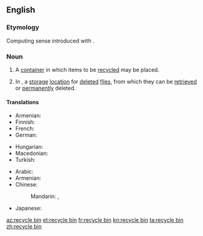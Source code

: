 ==English==

===Etymology===
Computing sense introduced with {{w|Windows 95}}.

===Noun===
{{en-noun}}

# A [[container]] in which items to be [[recycled]] may be placed.
# {{context|computing|lang=en}} In {{w|Microsoft Windows}}, a [[storage]] [[location]] for [[delete]]d [[file]]s, from which they can be [[retrieved]] or [[permanently]] deleted.

====Translations====
{{trans-top|container}}
* Armenian: {{t|hy|աղբաման|sc=Armn}}
* Finnish: {{t|fi|kierrätysastia}}
* French: {{t+|fr|corbeille|f}}
* German: {{t+|de|Papierkorb|m}}
{{trans-mid}}
* Hungarian: {{t+|hu|lomtár}}
* Macedonian: {{t|mk|канта за рециклирање|f|sc=Cyrl|tr=kánta za reciklíranje}}
* Turkish: {{t|tr|geri dönüşüm kutusu}}
{{trans-bottom}}
{{trans-top|(computing) in Microsoft Windows, a storage location for deleted files}}
* Arabic: {{t|ar|سلة المحذوفات|f|sc=Arab}}
* Armenian: {{t|hy|աղբաման|sc=Armn}}
* Chinese:
*: Mandarin: {{t|cmn|資源回收筒|sc=Hani}}, {{t|cmn|资源回收筒|tr=zīyuán huíshōu tǒng|sc=Hani}}
{{trans-mid}}
* Japanese: {{t|ja|ごみ箱|tr=gomibako|sc=Jpan}}
{{trans-bottom}}

[[az:recycle bin]]
[[et:recycle bin]]
[[fr:recycle bin]]
[[kn:recycle bin]]
[[ta:recycle bin]]
[[zh:recycle bin]]